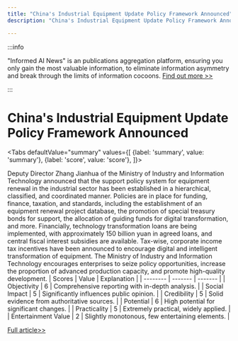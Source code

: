 ```yaml
---
title: "China's Industrial Equipment Update Policy Framework Announced"
description: "China's Industrial Equipment Update Policy Framework Announced"

---
```



:::info

"Informed AI News" is an publications aggregation platform, ensuring you only gain the most valuable information, to eliminate information asymmetry and break through the limits of information cocoons.  [Find out more >>](/)

:::

# China's Industrial Equipment Update Policy Framework Announced


<Tabs
	defaultValue="summary"
	values={[
	{label: 'summary', value: 'summary'},
	{label: 'score', value: 'score'},
]}>
<TabItem value="summary">


Deputy Director Zhang Jianhua of the Ministry of Industry and Information Technology announced that the support policy system for equipment renewal in the industrial sector has been established in a hierarchical, classified, and coordinated manner. Policies are in place for funding, finance, taxation, and standards, including the establishment of an equipment renewal project database, the promotion of special treasury bonds for support, the allocation of guiding funds for digital transformation, and more. Financially, technology transformation loans are being implemented, with approximately 150 billion yuan in agreed loans, and central fiscal interest subsidies are available. Tax-wise, corporate income tax incentives have been announced to encourage digital and intelligent transformation of equipment. The Ministry of Industry and Information Technology encourages enterprises to seize policy opportunities, increase the proportion of advanced production capacity, and promote high-quality development.
</TabItem>
<TabItem value="score">
	| Scores     | Value   | Explanation |
	| -------- | ------- | ------- |
	| Objectivity  | 6    | Comprehensive reporting with in-depth analysis.    |
	| Social Impact | 5     | Significantly influences public opinion.    |
	| Credibility    | 5    | Solid evidence from authoritative sources.    |
	| Potential    | 6    | High potential for significant changes.    |
	| Practicality    | 5    | Extremely practical, widely applied.    |
	| Entertainment Value    | 2    | Slightly monotonous, few entertaining elements.    |
</TabItem>
</Tabs>

[Full article>>](https://readhub.cn/topic/8d8aWiB8YbS)
